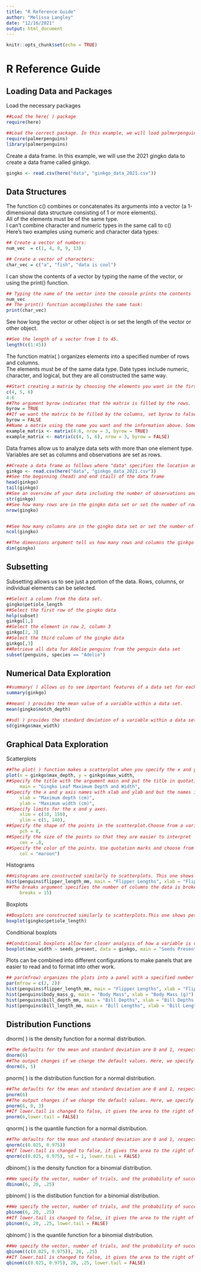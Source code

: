 ```yaml
---
title: "R Reference Guide"
author: "Melissa Langley"
date: "12/16/2021"
output: html_document
---
```


```r
knitr::opts_chunk$set(echo = TRUE)
```

# R Reference Guide {.tabset .tabset-pills}
## Loading Data and Packages

Load the necessary packages
```r
##Load the here( ) package
require(here)
```


```r
##Load the correct package. In this example, we will load palmerpenguins using require( ) and library( )
require(palmerpenguins)
library(palmerpenguins)
```

Create a data frame. In this example, we will use the 2021 gingko data to create a data frame called ginkgo.
```r
gingko <- read.csv(here("data", "ginkgo_data_2021.csv"))
```

## Data Structures

The function c() combines or concatenates its arguments into a vector (a 1-dimensional data structure consisting of 1 or more elements).\
All of the elements must be of the same type.\
I can’t combine character and numeric types in the same call to c()\
Here’s two examples using numeric and character data types:
```r
## Create a vector of numbers:
num_vec  = c(1, 4, 8, 9, 13)

## Create a vector of characters:
char_vec = c("a", "fish", "data is cool")
```
I can show the contents of a vector by typing the name of the vector, or using the print() function.
```r
## Typing the name of the vector into the console prints the contents
num_vec
## The print() function accomplishes the same task:
print(char_vec)
```

See how long the vector or other object is or set the length of the vector or other object.
```r
##See the length of a vector from 1 to 45.
length(c(1:45))
```
The function matrix( ) organizes elements into a specified number of rows and columns.\
The elements must be of the same data type.
Date types include numeric, character, and logical, but they are all constructed the same way.
```r
##Start creating a matrix by choosing the elements you want in the first argument. This first element can be constructed with either of the following methods:
c(4, 5, 6)
4:6
##The argument byrow indicates that the matrix is filled by the rows.
byrow = TRUE
##If we want the matrix to be filled by the columns, set byrow to false.
byrow = FALSE
##Name a matrix using the name you want and the information above. Some variations include:
example_matrix <- matrix(4:6, nrow = 3, byrow = TRUE)
example_matrix <- matrix(c(4, 5, 6), nrow = 3, byrow = FALSE)
```
Data frames allow us to analyze data sets with more than one element type. Variables are set as columns and observations are set as rows.
```r
##Create a data frame as follows where "data" specifies the location and the following element specifies the \exact file name.
ginkgo <- read.csv(here("data", "ginkgo_data_2021.csv"))
##See the beginning (head) and end (tail) of the data frame 
head(ginkgo)
tail(ginkgo)
##See an overview of your data including the number of observations and variables, data types, and more.
str(ginkgo)
##See how many rows are in the gingko data set or set the number of rows in a matrix.
nrow(gingko)
```

```r

```

```r
##See how many columns are in the gingko data set or set the number of columns in a matrix.
ncol(gingko)
```

```r
##The dimensions argument tell us how many rows and columns the ginkgo data set has.
dim(gingko)
```
## Subsetting\
Subsetting allows us to see just a portion of the data. Rows, columns, or individual elements can be selected.
```r
##Select a column from the data set.
gingko$petiole_length
##Select the first row of the gingko data
help(subset)
ginkgo[1,]
##Select the element in row 2, column 3
ginkgo[2, 3]
##Select the third column of the gingko data
ginkgo[,3]
##Retrieve all data for Adelie penguins from the penguin data set
subset(penguins, species == "Adelie")
```
## Numerical Data Exploration
```r
##summary( ) allows us to see important features of a data set for each column. This can include numerical values like the minimum and mean as well as logical values like true and false.
summary(ginkgo)

##mean( ) provides the mean value of a variable within a data set.
mean(gingko$notch_depth)

##sd( ) provides the standard deviation of a variable within a data set.
sd(ginkgo$max_width)
```
## Graphical Data Exploration

Scatterplots
```r
##The plot( ) function makes a scatterplot when you specify the x and y axes.
plot(x = ginkgo$max_depth, y = ginkgo$max_width,
##Specify the title with the argument main and put the title in quotation marks.
     main = "Gingko Leaf Maximum Depth and Width",
##Specify the x and y axis names with xlab and ylab and but the names in quotation marks.
     xlab = "Maximum depth (cm)", 
     ylab = "Maximum width (cm)",
##Specify limits for the x and y axes.
     xlim = c(10, 150),
     ylim = c(5, 140),
##Specify the shape of the points in the scatterplot.Choose from a variety of shapes, each of which has a corresponding number.8 is a star.
     pch = 8,
##Specify the size of the points so that they are easier to interpret
     cex = .8,
##Specify the color of the points. Use quotation marks and choose from a wide variety of colors offered by RStudio.
     col = "maroon")
```


Histograms
```r
##Histograms are constructed similarly to scatterplots. This one shows flipper lengths from the penguin data set.
hist(penguins$flipper_length_mm, main = "Flipper Lengths", xlab = "Flipper Lengths (mm)", 
##The breaks argument specifies the number of columns the data is broken into. This can provide a clearer\ representation of differences within the data set.
     breaks = 15)
```


Boxplots
```r
##Boxplots are constructed similarly to scatterplots.This one shows petiole lengths from the gingko data set.
boxplot(gingko$petiole_length)
```


Conditional boxplots
```r
##Conditional boxplots allow for closer analysis of how a variable is conditioned on another variable.
boxplot(max_width ~ seeds_present, data = ginkgo, main = "Seeds Present and Maximum Width", xlab = "Seeds Present", ylab = "Maximum Width")
```


Plots can be combined into different configurations to make panels that are easier to read and to format into other work.
```r
## par(mfrow) organizes the plots into a panel with a specified number of rows and columns.
par(mfrow = c(2, 2))
hist(penguins$flipper_length_mm, main = "Flipper Lengths", xlab = "Flipper Lengths (mm)")
hist(penguins$body_mass_g, main = "Body Mass", xlab = "Body Mass (g)")
hist(penguins$bill_depth_mm, main = "Bill Depths", xlab = "Bill Depths (mm)")
hist(penguins$bill_length_mm, main = "Bill Lengths", xlab = "Bill Lengths (mm)")
```

## Distribution Functions
dnorm( ) is the density function for a normal distribution.
```r
##The defaults for the mean and standard deviation are 0 and 1, respectively.The default for log is false.
dnorm(6)
##The output changes if we change the default values. Here, we specify that mean = 5.
dnorm(6, 5)
```
pnorm( ) is the distribution function for a normal distribution.
```r
##The defaults for the mean and standard deviation are 0 and 1, respectively.The defaults for lower.tail and log.p are true and false, respectively.
pnorm(6)
##The output changes if we change the default values. Here, we specify that standard deviation = 2.
pnorm(6, 0, 3)
##If lower.tail is changed to false, it gives the area to the right of the x value instead of the left. This gives us the inverse.
pnorm(6,lower.tail = FALSE)
```
qnorm( ) is the quantile function for a normal distribution.
```r
##The defaults for the mean and standard deviation are 0 and 1, respectively.The defaults for lower.tail and log.p are true and false, respectively.Here, we also use the c( ) argument to in our vector.
qnorm(c(0.025, 0.975))
##If lower.tail is changed to false, it gives the area to the right of the x value instead of the left. This gives us the inverse.
qnorm(c(0.025, 0.975), sd = 1, lower.tail = FALSE)

```
dbinom( ) is the density function for a binomial distribution.
```r
##We specify the vector, number of trials, and the probability of success on each trial. The default for log.p is false.
dbinom(6, 20, .25)
```
pbinom( ) is the distibution function for a binomial distribution.
```r
##We specify the vector, number of trials, and the probability of success on each trial. The defaults for lower.tail and log.p are true and false, respectively.
pbinom(6, 20, .25)
##If lower.tail is changed to false, it gives the area to the right of the x value instead of the left. This gives us the inverse.
pbinom(6, 20, .25, lower.tail = FALSE)
```
qbinom( ) is the quantile function for a binomial distribution.
```r
##We specify the vector, number of trials, and the probability of success on each trial. The defaults for lower.tail and log.p are true and false, respectively.
qbinom((c(0.025, 0.975)), 20, .25)
##If lower.tail is changed to false, it gives the area to the right of the x value instead of the left. This gives us the inverse.
qbinom(c(0.025, 0.975), 20, .25, lower.tail = FALSE)
```






